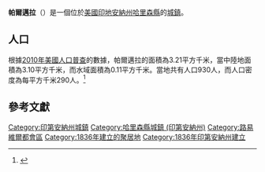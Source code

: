 {{noteTA
|G1=USState
|G2=地名
|G3=Unit
}}
{{Infobox settlement
|name            = 帕爾邁拉
|native_name = Palmyra
|settlement_type          = [[鎮|城鎮]]
|image_skyline            = Palmyra, Indiana.jpg
|imagesize                = 250px
|image_map                = Harrison County Indiana Incorporated and Unincorporated areas Palmyra Highlighted 1857726.svg
|mapsize                  = 250px
|subdivision_type         = [[世界政區索引|國家]]
|subdivision_type1        = [[美国州份|州份]]
|subdivision_type2        = [[印地安納州行政區劃|縣]]
|subdivision_name         = [[美国|美国]]
|subdivision_name1        = [[印地安納州|印地安納州]]
|subdivision_name2        = [[哈里森縣_(印地安納州)|哈里森縣]]
|elevation_ft             = 771
|elevation_m              = 235
|timezone                 = [[北美东部时区|EST]]
|area_total_km2           = 3.21
|area_land_km2            = 3.10
|area_water_km2           = 0.11
|area_total_sq_mi         = 
|area_land_sq_mi          = 
|area_water_sq_mi         = 
|population_as_of         = [[2010年美國人口普查|2010]]
|population_footnotes     = 
|population_total         = 930
|population_density_km2   = auto
|population_density_sq_mi = auto
|utc_offset               = -5
|coordinates              = {{coord|38|24|27|N|86|06|38|W|display=inline,title}}
| coor_pinpoint           = 
| coordinates_footnotes   = 
|timezone_DST             = EDT
|utc_offset_DST           = -4
|postal_code_type         = [[美國郵區編號|郵區編號]]
|postal_code              = 47164
|area_code                = {{link-en|北美电话区号812|Area code 812|812}}
|blank_name = [[地名信息系统|GNIS ID]]
|blank_info = 440849<ref name="GNIS">{{cite gnis|440849|Palmyra}}</ref>
}}
'''帕爾邁拉'''（{{lang-en|Palmyra}}）是一個位於[[美國|美國]][[印地安納州|印地安納州]][[哈里森縣_(印地安納州)|哈里森縣]]的[[鎮|城鎮]]。

== 人口 ==
根據[[2010年美國人口普查|2010年美國人口普查]]的數據，帕爾邁拉的面積為3.21平方千米，當中陸地面積為3.10平方千米，而水域面積為0.11平方千米。當地共有人口930人，而人口密度為每平方千米290人。<ref name="GR8">{{cite web|url=http://factfinder2.census.gov|publisher=[[美国人口调查局|美国人口调查局]]|accessdate=2011-05-14|title=American FactFinder|archive-date=2013-09-11|archive-url=https://web.archive.org/web/20130911234518/http://factfinder2.census.gov/|dead-url=no}}</ref>

== 參考文獻 ==
{{reflist}}

{{哈里森縣 (印地安納州)}}
{{Authority control}}

{{DEFAULTSORT:Palmyra, Indiana}}
[[Category:印第安納州城鎮|Category:印第安納州城鎮]]
[[Category:哈里森縣城鎮_(印第安納州)|Category:哈里森縣城鎮 (印第安納州)]]
[[Category:路易維爾都會區|Category:路易維爾都會區]]
[[Category:1836年建立的聚居地|Category:1836年建立的聚居地]]
[[Category:1836年印第安納州建立|Category:1836年印第安納州建立]]

{{Indiana-geo-stub}}